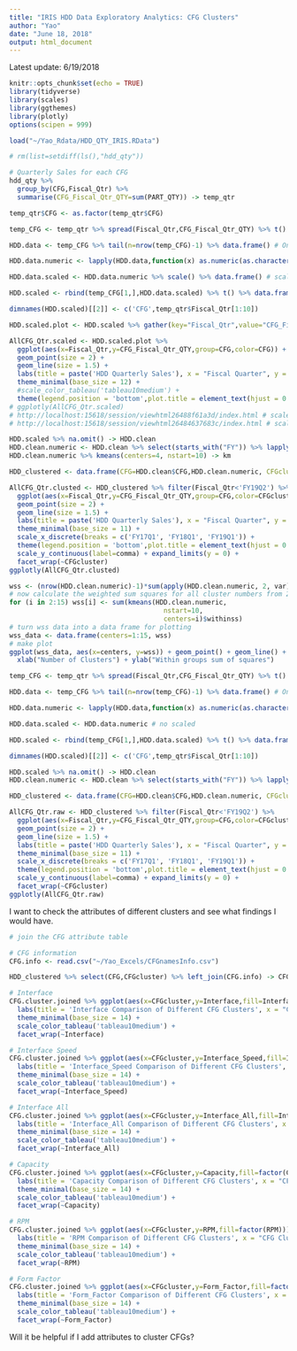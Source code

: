 ```yaml
---
title: "IRIS HDD Data Exploratory Analytics: CFG Clusters"
author: "Yao"
date: "June 18, 2018"
output: html_document
---
```


Latest update: 6/19/2018

```r
knitr::opts_chunk$set(echo = TRUE)
library(tidyverse)
library(scales)
library(ggthemes)
library(plotly)
options(scipen = 999)
```

```r
load("~/Yao_Rdata/HDD_QTY_IRIS.RData")

# rm(list=setdiff(ls(),"hdd_qty"))
```

```r
# Quarterly Sales for each CFG
hdd_qty %>% 
  group_by(CFG,Fiscal_Qtr) %>%
  summarise(CFG_Fiscal_Qtr_QTY=sum(PART_QTY)) -> temp_qtr

temp_qtr$CFG <- as.factor(temp_qtr$CFG)

temp_CFG <- temp_qtr %>% spread(Fiscal_Qtr,CFG_Fiscal_Qtr_QTY) %>% t() # CFG names kept

HDD.data <- temp_CFG %>% tail(n=nrow(temp_CFG)-1) %>% data.frame() # Only HDD data, col:CFG, row:qtr

HDD.data.numeric <- lapply(HDD.data,function(x) as.numeric(as.character(x))) %>% data.frame()

HDD.data.scaled <- HDD.data.numeric %>% scale() %>% data.frame() # scaled

HDD.scaled <- rbind(temp_CFG[1,],HDD.data.scaled) %>% t() %>% data.frame()

dimnames(HDD.scaled)[[2]] <- c('CFG',temp_qtr$Fiscal_Qtr[1:10])

HDD.scaled.plot <- HDD.scaled %>% gather(key="Fiscal_Qtr",value="CFG_Fiscal_Qtr_QTY",FY17Q1:FY19Q2)

AllCFG_Qtr.scaled <- HDD.scaled.plot %>% 
  ggplot(aes(x=Fiscal_Qtr,y=CFG_Fiscal_Qtr_QTY,group=CFG,color=CFG)) +
  geom_point(size = 2) +
  geom_line(size = 1.5) +
  labs(title = paste('HDD Quarterly Sales'), x = "Fiscal Quarter", y = "Part Quantity") + 
  theme_minimal(base_size = 12) + 
  #scale_color_tableau('tableau10medium') + 
  theme(legend.position = 'bottom',plot.title = element_text(hjust = 0.5))
# ggplotly(AllCFG_Qtr.scaled) 
# http://localhost:15618/session/viewhtml26488f61a3d/index.html # scaled by Quarter
# http://localhost:15618/session/viewhtml26484637683c/index.html # scaled by CFG
```

```r
HDD.scaled %>% na.omit() -> HDD.clean
HDD.clean.numeric <- HDD.clean %>% select(starts_with("FY")) %>% lapply(function(x) as.numeric(as.character(x))) %>% data.frame() 
HDD.clean.numeric %>% kmeans(centers=4, nstart=10) -> km

HDD_clustered <- data.frame(CFG=HDD.clean$CFG,HDD.clean.numeric, CFGcluster=factor(km$cluster)) %>% gather(key="Fiscal_Qtr",value="CFG_Fiscal_Qtr_QTY",FY17Q1:FY19Q2)

AllCFG_Qtr.clusted <- HDD_clustered %>% filter(Fiscal_Qtr<'FY19Q2') %>%
  ggplot(aes(x=Fiscal_Qtr,y=CFG_Fiscal_Qtr_QTY,group=CFG,color=CFGcluster)) +
  geom_point(size = 2) +
  geom_line(size = 1.5) +
  labs(title = paste('HDD Quarterly Sales'), x = "Fiscal Quarter", y = "Part Quantity") + 
  theme_minimal(base_size = 11) + 
  scale_x_discrete(breaks = c('FY17Q1', 'FY18Q1', 'FY19Q1')) +
  theme(legend.position = 'bottom',plot.title = element_text(hjust = 0.5))+
  scale_y_continuous(label=comma) + expand_limits(y = 0) +
  facet_wrap(~CFGcluster)
ggplotly(AllCFG_Qtr.clusted)
```

```r
wss <- (nrow(HDD.clean.numeric)-1)*sum(apply(HDD.clean.numeric, 2, var))
# now calculate the weighted sum squares for all cluster numbers from 2 to 15
for (i in 2:15) wss[i] <- sum(kmeans(HDD.clean.numeric,
                                       nstart=10,
                                       centers=i)$withinss)
# turn wss data into a data frame for plotting
wss_data <- data.frame(centers=1:15, wss)
# make plot
ggplot(wss_data, aes(x=centers, y=wss)) + geom_point() + geom_line() +
  xlab("Number of Clusters") + ylab("Within groups sum of squares")
```

```r
temp_CFG <- temp_qtr %>% spread(Fiscal_Qtr,CFG_Fiscal_Qtr_QTY) %>% t() # CFG names kept

HDD.data <- temp_CFG %>% tail(n=nrow(temp_CFG)-1) %>% data.frame() # Only HDD data, col:CFG, row:qtr

HDD.data.numeric <- lapply(HDD.data,function(x) as.numeric(as.character(x))) %>% data.frame()

HDD.data.scaled <- HDD.data.numeric # no scaled

HDD.scaled <- rbind(temp_CFG[1,],HDD.data.scaled) %>% t() %>% data.frame()

dimnames(HDD.scaled)[[2]] <- c('CFG',temp_qtr$Fiscal_Qtr[1:10])

HDD.scaled %>% na.omit() -> HDD.clean
HDD.clean.numeric <- HDD.clean %>% select(starts_with("FY")) %>% lapply(function(x) as.numeric(as.character(x))) %>% data.frame() 

HDD_clustered <- data.frame(CFG=HDD.clean$CFG,HDD.clean.numeric, CFGcluster=factor(km$cluster)) %>% gather(key="Fiscal_Qtr",value="CFG_Fiscal_Qtr_QTY",FY17Q1:FY19Q2)

AllCFG_Qtr.raw <- HDD_clustered %>% filter(Fiscal_Qtr<'FY19Q2') %>%
  ggplot(aes(x=Fiscal_Qtr,y=CFG_Fiscal_Qtr_QTY,group=CFG,color=CFGcluster)) +
  geom_point(size = 2) +
  geom_line(size = 1.5) +
  labs(title = paste('HDD Quarterly Sales'), x = "Fiscal Quarter", y = "Part Quantity") + 
  theme_minimal(base_size = 11) + 
  scale_x_discrete(breaks = c('FY17Q1', 'FY18Q1', 'FY19Q1')) +
  theme(legend.position = 'bottom',plot.title = element_text(hjust = 0.5))+
  scale_y_continuous(label=comma) + expand_limits(y = 0) +
  facet_wrap(~CFGcluster)
ggplotly(AllCFG_Qtr.raw)

```

I want to check the attributes of different clusters and see what findings I would have.
```r
# join the CFG attribute table

# CFG information
CFG.info <- read.csv("~/Yao_Excels/CFGnamesInfo.csv")

HDD_clustered %>% select(CFG,CFGcluster) %>% left_join(CFG.info) -> CFG.cluster.joined

# Interface
CFG.cluster.joined %>% ggplot(aes(x=CFGcluster,y=Interface,fill=Interface)) + geom_bar(stat = "identity") +
  labs(title = 'Interface Comparison of Different CFG Clusters', x = "CFG Clusters", y = "Interface") + 
  theme_minimal(base_size = 14) + 
  scale_color_tableau('tableau10medium') +
  facet_wrap(~Interface)

# Interface Speed
CFG.cluster.joined %>% ggplot(aes(x=CFGcluster,y=Interface_Speed,fill=Interface_Speed)) + geom_bar(stat = "identity") +
  labs(title = 'Interface_Speed Comparison of Different CFG Clusters', x = "CFG Clusters", y = "Interface_Speed") + 
  theme_minimal(base_size = 14) + 
  scale_color_tableau('tableau10medium') +
  facet_wrap(~Interface_Speed)

# Interface All
CFG.cluster.joined %>% ggplot(aes(x=CFGcluster,y=Interface_All,fill=Interface_All)) + geom_bar(stat = "identity") +
  labs(title = 'Interface_All Comparison of Different CFG Clusters', x = "CFG Clusters", y = "Interface_All") + 
  theme_minimal(base_size = 14) + 
  scale_color_tableau('tableau10medium') +
  facet_wrap(~Interface_All)

# Capacity
CFG.cluster.joined %>% ggplot(aes(x=CFGcluster,y=Capacity,fill=factor(Capacity))) + geom_bar(stat = "identity") +
  labs(title = 'Capacity Comparison of Different CFG Clusters', x = "CFG Clusters", y = "Capacity") + 
  theme_minimal(base_size = 14) + 
  scale_color_tableau('tableau10medium') +
  facet_wrap(~Capacity)

# RPM
CFG.cluster.joined %>% ggplot(aes(x=CFGcluster,y=RPM,fill=factor(RPM))) + geom_bar(stat = "identity") +
  labs(title = 'RPM Comparison of Different CFG Clusters', x = "CFG Clusters", y = "RPM") + 
  theme_minimal(base_size = 14) + 
  scale_color_tableau('tableau10medium') +
  facet_wrap(~RPM)

# Form Factor
CFG.cluster.joined %>% ggplot(aes(x=CFGcluster,y=Form_Factor,fill=factor(Form_Factor))) + geom_col(stat = "identity") +
  labs(title = 'Form_Factor Comparison of Different CFG Clusters', x = "CFG Clusters", y = "Form_Factor") + 
  theme_minimal(base_size = 14) + 
  scale_color_tableau('tableau10medium') +
  facet_wrap(~Form_Factor)
```

Will it be helpful if I add attributes to cluster CFGs?
```r

```




